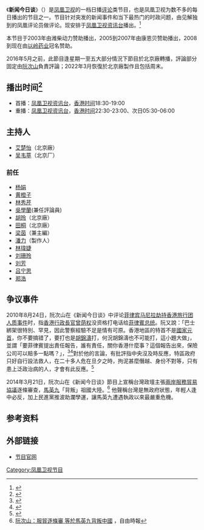 {{In-progress_tvshow|新闻今日谈}}
{{电视节目信息框
| 名称      = 新闻今日谈
| 图片      = [[File:新闻今日谈.jpg|300px]]
| 图说      = 
| 类型      = [[新闻|新闻]]、[[评论|评论]]
| 原创      = [[凤凰卫视|凤凰卫视]]
| 主持      = [[艾楚怡|艾楚怡]]／[[吳韋葶|吳韋葶]]
| 製作人    = [[陳一宏|陳一宏]]
| 監製      = [[田甲申|田甲申]]、[[龍琳|龍琳]]
| 地区      = {{HK}}
| 语言      = [[普通话|普通话]]
| 标语      = 
| 每集长度  = 30分钟
| 制作公司  = 凤凰卫视
| 电视网    = [[凤凰卫视资讯台|凤凰卫视资讯台]]
| 视频制式  = [[SDTV|SDTV]]、[[HDTV|HDTV]]（2014年起高标清同步广播）
| 播出国家  = {{HK}}
| 开始      = 2001年1月1日<ref>{{cite web | url=http://lz.book.sohu.com/chapter-139413.html | title=我和凤凰卫视结缘前后 | deadurl=yes | archiveurl=https://web.archive.org/web/20150514071514/http://lz.book.sohu.com/chapter-139413.html | archivedate=2015-05-14 }}</ref>
| 结束      = 至今
| 官方网站  = http://phtv.ifeng.com/program/xwjrt/
}}
{{UTC+8}}
《'''新闻今日谈'''》（{{lang-en|'''News Talk'''}}）是[[凤凰卫视|凤凰卫视]]的一档日播[[评论|评论]]类节目，也是凤凰卫视为数不多的每日播出的节目之一。节目针对突发的新闻事件和当下最热门的时政问题，由见解独到的凤凰评论员做评论。现安排于[[凤凰卫视资讯台|凤凰卫视资讯台]]播出。<ref>{{Cite web |url=http://v.ifeng.com/vlist/tv/xwjrt/all/0/1/detail.shtml |title=新闻今日谈-详情 |access-date=2014-06-27 |archive-url=https://web.archive.org/web/20140703151706/http://v.ifeng.com/vlist/tv/xwjrt/all/0/1/detail.shtml |archive-date=2014-07-03 |dead-url=yes }}</ref>

本节目于2003年由潍柴动力赞助播出，2005到2007年由康恩贝赞助播出，2008到现在由[[以岭药业|以岭药业]]冠名赞助。

2016年5月之前，此節目逢星期一至五大部分情況下節目於北京廠轉播，評論部分固定由[[阮次山|阮次山]]負責評論；2022年3月恢復於北京廠製作且包括周末。

==播出时间<ref>{{Cite web |url=http://phtv.ifeng.com/epg/ |title=节目单 |accessdate=2014-06-27 |archive-date=2013-07-14 |archive-url=https://web.archive.org/web/20130714052031/http://phtv.ifeng.com/epg/ |dead-url=yes }}</ref>==
*首播：[[凤凰卫视资讯台|凤凰卫视资讯台]]，[[香港时间|香港时间]]18:30-19:00 
*重播：[[凤凰卫视资讯台|凤凰卫视资讯台]]，[[香港时间|香港时间]]22:30-23:00、次日05:30-06:00

==主持人==
*[[艾楚怡|艾楚怡]]（北京廠）
*[[吴韦葶|吴韦葶]]（北京厂）

===前任===
*[[杨娟_(主持人)|杨娟]]
*[[黄橙子|黄橙子]]
*[[林秀芹|林秀芹]]
*[[吳學蘭|吳學蘭]](兼任評論員)
*[[胡玲|胡玲]]（北京廠）
*[[田桐|田桐]]（北京廠）
*[[梁茵_(中国大陆)|梁茵]]（兼主編）
*[[潘力|潘力]]（製作人）
*[[林瑋婕|林瑋婕]]
*[[刘珊玲|刘珊玲]]
*[[刘芳|刘芳]]
*[[吕宁思|吕宁思]]
*[[郑浩_(主持人)|郑浩]]

==争议事件==
2010年8月24日，阮次山在《新闻今日谈》中评论[[菲律宾马尼拉劫持香港旅行团人质事件|菲律宾马尼拉劫持香港旅行团人质事件]]时，指[[香港行政長官|香港行政長官]][[曾荫权|曾荫权]]没资格打电话给[[菲律賓总统|菲律賓总统]]。阮又說：「巴士綁架很特別、罕見，因此警察經驗不足是情有可原。香港地區的特首不是[[國家元首|國家元首]]，你不要搞错了，要打也是[[胡錦濤|胡錦濤]]打，何況胡錦濤也不可能打，這小題大做」，並謂「要菲律賓提出責任報告，誰有責任，關你香港什麼事？這個報告出來，保險公司可以賠多一點嗎？」，<ref>{{Cite web |url=http://news.163.com/10/0827/04/6F2LUKCN0001124J.html |title=菲律宾总统道歉：我的笑是愤怒表现 |access-date=2014-06-27 |archive-url=https://web.archive.org/web/20100829153219/http://news.163.com/10/0827/04/6F2LUKCN0001124J.html |archive-date=2010-08-29 |dead-url=yes }}</ref><ref>{{cite news|title=沈旭暉：解構香港次主權 ——從曾蔭權致電菲律賓總統談起|url=http://hk.news.yahoo.com/article/100826/4/jwid.html|work=|publisher=[[明報|明報]]|date=2010年8月27日|accessdate=2010-08-27|deadurl=yes|archiveurl=https://web.archive.org/web/20100830053848/http://hk.news.yahoo.com/article/100826/4/jwid.html|archivedate=2010年8月30日}}</ref>對於他的言論，有批評指中央沒及時反應，特區政府只好自行設法救人，在二十多人危在旦夕之時，拘泥甚麼僭越、身份不對等，只有患上泛政治病的人，才會有此反應。<ref>{{Cite web |url=http://hk.apple.nextmedia.com/template/apple/art_main.php?iss_id=20100831&sec_id=4104&subsec_id=15337&art_id=14399464&cat_id=6939156&coln_id=3371207 |title=存档副本 |accessdate=2014-06-27 |archive-date=2010-09-01 |archive-url=https://web.archive.org/web/20100901165851/http://hk.apple.nextmedia.com/template/apple/art_main.php?iss_id=20100831&sec_id=4104&subsec_id=15337&art_id=14399464&cat_id=6939156&coln_id=3371207 |dead-url=no }}</ref>

2014年3月21日，阮次山在《新闻今日谈》節目上宣稱台灣政壇主張[[兩岸服務貿易協議|兩岸服務貿易協議]]逐條審查，[[馬英九|馬英九]]「背叛」祖國大陸。<ref>[http://iservice.libertytimes.com.tw/liveNews/news.php?no=973129&type=%E6%94%BF%E6%B2%BB 阮次山：服貿逐條審 等於馬英九背叛中國] {{webarchive|url=https://web.archive.org/web/20140327053740/http://iservice.libertytimes.com.tw/liveNews/news.php?type=%E6%94%BF%E6%B2%BB&no=973129 |date=2014-03-27 }}，自由時報</ref> 他聲稱台灣是無政府狀態，年輕人逢中必反，加上民進黨推波助瀾學運，讓馬英九遭遇執政以來最嚴重危機。

==参考资料==
{{reflist}}

==外部链接==
*[https://web.archive.org/web/20140625161016/http://phtv.ifeng.com/program/xwjrt/ 节目官网]

[[Category:凤凰卫视节目|Category:凤凰卫视节目]]